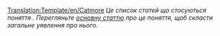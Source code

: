 <noinclude>[[Translation:Template/en/Catmore]]</noinclude>
''Це список статей що стосуються поняття {{PAGENAME}}. Перегляньте [[{{PAGENAME}}|основну статтю]] про це поняття, щоб скласти загальне уявлення про нього.''